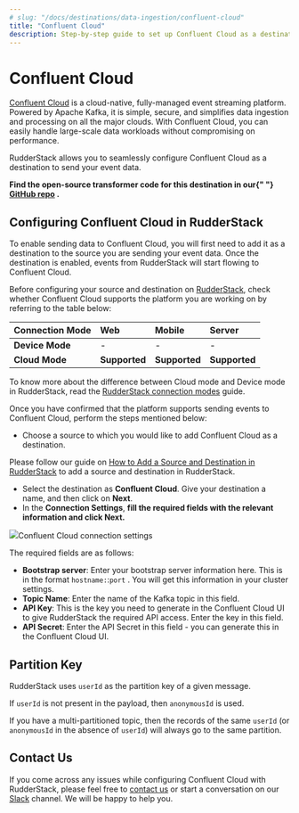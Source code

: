```yaml
---
# slug: "/docs/destinations/data-ingestion/confluent-cloud"
title: "Confluent Cloud"
description: Step-by-step guide to set up Confluent Cloud as a destination in RudderStack
---
```


# Confluent Cloud

[Confluent Cloud](https://www.confluent.io/confluent-cloud/) is a cloud-native, fully-managed event streaming platform. Powered by Apache Kafka, it is simple, secure, and simplifies data ingestion and processing on all the major clouds. With Confluent Cloud, you can easily handle large-scale data workloads without compromising on performance.

RudderStack allows you to seamlessly configure Confluent Cloud as a destination to send your event data.

<div class="successBlock">

  <strong>
    Find the open-source transformer code for this destination in our{" "}
    <a href="https://github.com/rudderlabs/rudder-transformer/tree/master/v0/destinations/confluent_cloud">GitHub repo</a>
    .
  </strong>
</div>

## Configuring Confluent Cloud in RudderStack

To enable sending data to Confluent Cloud, you will first need to add it as a destination to the source you are sending your event data. Once the destination is enabled, events from RudderStack will start flowing to Confluent Cloud.

Before configuring your source and destination on [RudderStack](https://app.rudderstack.com/), check whether Confluent Cloud supports the platform you are working on by referring to the table below:

| **Connection Mode** | **Web**       | **Mobile**    | **Server**    |
| :------------------ | :------------ | :------------ | :------------ |
| **Device Mode**     | -             | -             | -             |
| **Cloud Mode**      | **Supported** | **Supported** | **Supported** |

<div class="infoBlock">

To know more about the difference between Cloud mode and Device mode in RudderStack, read the <a href="../../get-started/rudderstack-connection-modes">RudderStack connection modes</a> guide.

</div>

Once you have confirmed that the platform supports sending events to Confluent Cloud, perform the steps mentioned below:

- Choose a source to which you would like to add Confluent Cloud as a destination.

<div class="infoBlock">

Please follow our guide on <a href="../connections/adding-source-and-destination-rudderstack">How to Add a Source and Destination in RudderStack</a> to add a source and destination in RudderStack.

</div>

- Select the destination as **Confluent Cloud**. Give your destination a name, and then click on **Next**.
- In the **Connection Settings**, **fill the required fields with the relevant information and click Next.**

<img src="../../../images/assets/screenshot-2020-11-27-at-1.28.49-pm.png" /><span class="imageTitle">Confluent Cloud connection settings</span>

The required fields are as follows:

- **Bootstrap server**: Enter your bootstrap server information here. This is in the format `hostname:`:`port` . You will get this information in your cluster settings.
- **Topic Name**: Enter the name of the Kafka topic in this field.
- **API Key**: This is the key you need to generate in the Confluent Cloud UI to give RudderStack the required API access. Enter the key in this field.
- **API Secret**: Enter the API Secret in this field - you can generate this in the Confluent Cloud UI.

## Partition Key

RudderStack uses `userId` as the partition key of a given message.

<div class="infoBlock">

If `userId` is not present in the payload, then `anonymousId` is used.

</div>

If you have a multi-partitioned topic, then the records of the same `userId` \(or `anonymousId` in the absence of `userId`\) will always go to the same partition.

## Contact Us

If you come across any issues while configuring Confluent Cloud with RudderStack, please feel free to [contact us](mailto:%20docs@rudderstack.com) or start a conversation on our [Slack](https://rudderstack.com/join-rudderstack-slack-community) channel. We will be happy to help you.
